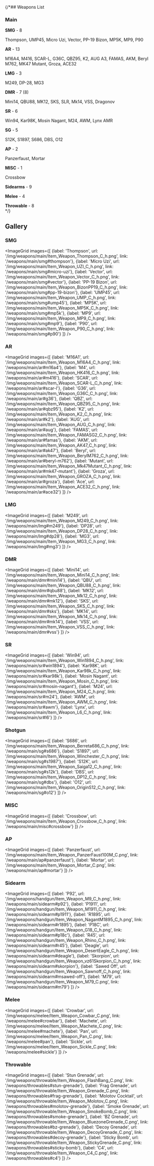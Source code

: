 

{/*## Weapons List

### Main

**SMG** - 8  

Thompson, UMP45, Micro Uzi, Vector, PP-19 Bizon, MP5K, MP9, P90

**AR** - 13  

M16A4, M416, SCAR-L, G36C, QBZ95, K2, AUG A3, FAMAS, AKM, Beryl M762, MK47 Mutant, Groza, ACE32

**LMG** - 3  

M249, DP-28, MG3

**DMR** - 7 (8)  

Mini14, QBU88, MK12, SKS, SLR, Mk14, VSS, Dragonov

**SR** - 6  

Win94, Kar98K, Mosin Nagant, M24, AWM, Lynx AMR

**SG** - 5  

S12K, S1897, S686, DBS, O12

**AP** - 2  

Panzerfaust, Mortar

**MISC** - 1

Crossbow

**Sidearms** - 9  

**Melee** - 4  

**Throwable** - 8  
*/}

## Gallery

### **SMG**  

<ImageGrid
  images={[
    {label: 'Thompson', url: '/img/weapons/main/Item_Weapon_Thompson_C_h.png', link: '/weapons/main/smg#thompson'},
    {label: 'Micro Uzi', url: '/img/weapons/main/Item_Weapon_UZI_C_h.png', link: '/weapons/main/smg#micro-uzi'},
    {label: 'Vector', url: '/img/weapons/main/Item_Weapon_Vector_C_h.png', link: '/weapons/main/smg#vector'},
    {label: 'PP-19 Bizon', url: '/img/weapons/main/Item_Weapon_BizonPP19_C_h.png', link: '/weapons/main/smg#pp-19-bizon'},
    {label: 'UMP45', url: '/img/weapons/main/Item_Weapon_UMP_C_h.png', link: '/weapons/main/smg#ump45'},
    {label: 'MP5K', url: '/img/weapons/main/Item_Weapon_MP5K_C_h.png', link: '/weapons/main/smg#mp5k'},
    {label: 'MP9', url: '/img/weapons/main/Item_Weapon_MP9_C_h.png', link: '/weapons/main/smg#mp9'},
    {label: 'P90', url: '/img/weapons/main/Item_Weapon_P90_C_h.png', link: '/weapons/main/smg#p90'}
  ]}
/>

### **AR**  

<ImageGrid
  images={[
    {label: 'M16A1', url: '/img/weapons/main/Item_Weapon_M16A4_C_h.png', link: '/weapons/main/ar#m16a4'},
    {label: 'M4', url: '/img/weapons/main/Item_Weapon_HK416_C_h.png', link: '/weapons/main/ar#m416'},
    {label: 'SCAR', url: '/img/weapons/main/Item_Weapon_SCAR-L_C_h.png', link: '/weapons/main/ar#scar-l'},
    {label: 'G36', url: '/img/weapons/main/Item_Weapon_G36C_C_h.png', link: '/weapons/main/ar#g36'},
    {label: 'QBZ', url: '/img/weapons/main/Item_Weapon_QBZ95_C_h.png', link: '/weapons/main/ar#qbz95'},
    {label: 'K2', url: '/img/weapons/main/Item_Weapon_K2_C_h.png', link: '/weapons/main/ar#k2'},
    {label: 'AUG', url: '/img/weapons/main/Item_Weapon_AUG_C_h.png', link: '/weapons/main/ar#aug'},
    {label: 'FAMAS', url: '/img/weapons/main/Item_Weapon_FAMASG2_C_h.png', link: '/weapons/main/ar#famas'},
    {label: 'AKM', url: '/img/weapons/main/Item_Weapon_AK47_C_h.png', link: '/weapons/main/ar#ak47'},
    {label: 'Beryl', url: '/img/weapons/main/Item_Weapon_BerylM762_C_h.png', link: '/weapons/main/ar#beryl-m762'},
    {label: 'Mutant', url: '/img/weapons/main/Item_Weapon_Mk47Mutant_C_h.png', link: '/weapons/main/ar#mk47-mutant'},
    {label: 'Groza', url: '/img/weapons/main/Item_Weapon_GROZA_C_h.png', link: '/weapons/main/ar#groza'},
    {label: 'Ace', url: '/img/weapons/main/Item_Weapon_ACE32_C_h.png', link: '/weapons/main/ar#ace32'}
  ]}
/>

### **LMG**  

<ImageGrid
  images={[
    {label: 'M249', url: '/img/weapons/main/Item_Weapon_M249_C_h.png', link: '/weapons/main/lmg#m249'},
    {label: 'DP28', url: '/img/weapons/main/Item_Weapon_DP28_C_h.png', link: '/weapons/main/lmg#dp28'},
    {label: 'MG3', url: '/img/weapons/main/Item_Weapon_MG3_C_h.png', link: '/weapons/main/lmg#mg3'}
  ]}
/>

### **DMR**  

<ImageGrid
  images={[
    {label: 'Mini14', url: '/img/weapons/main/Item_Weapon_Mini14_C_h.png', link: '/weapons/main/dmr#mini14'},
    {label: 'QBU', url: '/img/weapons/main/Item_Weapon_QBU88_C_h.png', link: '/weapons/main/dmr#qbu88'},
    {label: 'MK12', url: '/img/weapons/main/Item_Weapon_Mk12_C_h.png', link: '/weapons/main/dmr#mk12'},
    {label: 'SKS', url: '/img/weapons/main/Item_Weapon_SKS_C_h.png', link: '/weapons/main/dmr#sks'},
    {label: 'MK14', url: '/img/weapons/main/Item_Weapon_Mk14_C_h.png', link: '/weapons/main/dmr#mk14'},
    {label: 'VSS', url: '/img/weapons/main/Item_Weapon_VSS_C_h.png', link: '/weapons/main/dmr#vss'}
  ]}
/>

### **SR**  

<ImageGrid
  images={[
    {label: 'Win94', url: '/img/weapons/main/Item_Weapon_Win1894_C_h.png', link: '/weapons/main/sr#win1894'},
    {label: 'Kar98K', url: '/img/weapons/main/Item_Weapon_Kar98k_C_h.png', link: '/weapons/main/sr#kar98k'},
    {label: 'Mosin Nagant', url: '/img/weapons/main/Item_Weapon_Mosin_C_h.png', link: '/weapons/main/sr#mosin-nagant'},
    {label: 'M24', url: '/img/weapons/main/Item_Weapon_M24_C_h.png', link: '/weapons/main/sr#m24'},
    {label: 'AWM', url: '/img/weapons/main/Item_Weapon_AWM_C_h.png', link: '/weapons/main/sr#awm'},
    {label: 'Lynx', url: '/img/weapons/main/Item_Weapon_L6_C_h.png', link: '/weapons/main/sr#l6'}
  ]}
/>

### **Shotgun**  

<ImageGrid
  images={[
    {label: 'S686', url: '/img/weapons/main/Item_Weapon_Berreta686_C_h.png', link: '/weapons/main/sg#s686'},
    {label: 'S1897', url: '/img/weapons/main/Item_Weapon_Winchester_C_h.png', link: '/weapons/main/sg#s1987'},
    {label: 'S12K', url: '/img/weapons/main/Item_Weapon_Saiga12_C_h.png', link: '/weapons/main/sg#s12k'},
    {label: 'DBS', url: '/img/weapons/main/Item_Weapon_DP12_C_h.png', link: '/weapons/main/sg#dbs'},
    {label: 'O12', url: '/img/weapons/main/Item_Weapon_OriginS12_C_h.png', link: '/weapons/main/sg#o12'}
  ]}
/>

### **MISC**  

<ImageGrid
  images={[
    {label: 'Crossbow', url: '/img/weapons/main/Item_Weapon_Crossbow_C_h.png', link: '/weapons/main/misc#crossbow'}
  ]}
/>

### **AP**  

<ImageGrid
  images={[
    {label: 'Panzerfaust', url: '/img/weapons/main/Item_Weapon_PanzerFaust100M_C.png', link: '/weapons/main/ap#panzerfaust'},
    {label: 'Mortar', url: '/img/weapons/main/Item_Weapon_Mortar_C.png', link: '/weapons/main/ap#mortar'}
  ]}
/>

### **Sidearm**  

<ImageGrid
  images={[
    {label: 'P92', url: '/img/weapons/handgun/Item_Weapon_M9_C_h.png', link: '/weapons/main/sidearm#p92'},
    {label: 'P1911', url: '/img/weapons/handgun/Item_Weapon_M1911_C_h.png', link: '/weapons/main/sidearm#p1911'},
    {label: 'R1895', url: '/img/weapons/handgun/Item_Weapon_NagantM1895_C_h.png', link: '/weapons/main/sidearm#r1895'},
    {label: 'P18C', url: '/img/weapons/handgun/Item_Weapon_G18_C_h.png', link: '/weapons/main/sidearm#p18c'},
    {label: 'R45', url: '/img/weapons/handgun/Item_Weapon_Rhino_C_h.png', link: '/weapons/main/sidearm#r45'},
    {label: 'Deagle', url: '/img/weapons/handgun/Item_Weapon_DesertEagle_C_h.png', link: '/weapons/main/sidearm#deagle'},
    {label: 'Skorpion', url: '/img/weapons/handgun/Item_Weapon_vz61Skorpion_C_h.png', link: '/weapons/main/sidearm#skorpion'},
    {label: 'Sawed Off', url: '/img/weapons/handgun/Item_Weapon_Sawnoff_C_h.png', link: '/weapons/main/sidearm#msawed-off'},
    {label: 'M79', url: '/img/weapons/handgun/Item_Weapon_M79_C.png', link: '/weapons/main/sidearm#m79'}
  ]}
/>

### **Melee**  

<ImageGrid
  images={[
    {label: 'Crowbar', url: '/img/weapons/melee/Item_Weapon_Cowbar_C.png', link: '/weapons/melee#crowbar'},
    {label: 'Machete', url: '/img/weapons/melee/Item_Weapon_Machete_C.png', link: '/weapons/melee#machete'},
    {label: 'Pan', url: '/img/weapons/melee/Item_Weapon_Pan_C.png', link: '/weapons/melee#pan'},
    {label: 'Sickle', url: '/img/weapons/melee/Item_Weapon_Sickle_C.png', link: '/weapons/melee#sickle'}
  ]}
/>

### **Throwable**  

<ImageGrid
  images={[
    {label: 'Stun Grenade', url: '/img/weapons/throwable/Item_Weapon_FlashBang_C.png', link: '/weapons/throwables#stun-grenade'},
    {label: 'Frag Grenade', url: '/img/weapons/throwable/Item_Weapon_Grenade_C.png', link: '/weapons/throwables#frag-grenade'},
    {label: 'Molotov Cocktail', url: '/img/weapons/throwable/Item_Weapon_Molotov_C.png', link: '/weapons/throwables#molotov-grenade'},
    {label: 'Smoke Grenade', url: '/img/weapons/throwable/Item_Weapon_SmokeBomb_C.png', link: '/weapons/throwables#smoke-grenade'},
    {label: 'BZ Grenade', url: '/img/weapons/throwable/Item_Weapon_BluezoneGrenade_C.png', link: '/weapons/throwables#bz-grenade'},
    {label: 'Decoy Grenade', url: '/img/weapons/throwable/Item_Weapon_DecoyGrenade_C.png', link: '/weapons/throwables#decoy-grenade'},
    {label: 'Sticky Bomb', url: '/img/weapons/throwable/Item_Weapon_StickyGrenade_C.png', link: '/weapons/throwables#sticky-bomb'},
    {label: 'C4', url: '/img/weapons/throwable/Item_Weapon_C4_C.png', link: '/weapons/throwables#c4'}
  ]}
/>
